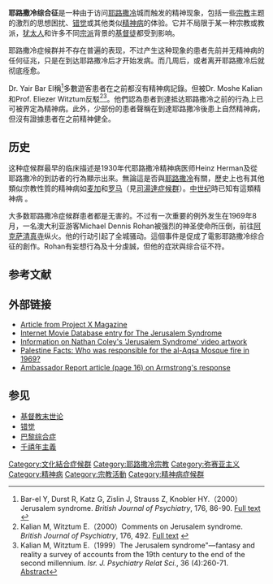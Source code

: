 {{noteTA
|G1=醫學
}}
{{medical}}

'''耶路撒冷综合征'''是一种由于访问[[耶路撒冷|耶路撒冷]]城而触发的精神现象，包括一些[[宗教|宗教]]主题的激烈的思想困扰、[[错觉|错觉]]或其他类似[[精神病|精神病]]的体验。它并不局限于某一种宗教或教派，[[犹太人|犹太人]]和许多不同[[宗派|宗派]]背景的[[基督徒|基督徒]]都受到影响。 

耶路撒冷症候群并不存在普遍的表现，不过产生这种现象的患者先前并无精神病的任何征兆，只是在到达耶路撒冷后才开始发病。而几周后，或者离开耶路撒冷后就彻底痊愈。
 
Dr. Yair Bar El稱<ref name="Bar-El">Bar-el Y, Durst R, Katz G, Zislin J, Strauss Z, Knobler HY.（2000）Jerusalem syndrome. ''British Journal of Psychiatry'', 176, 86-90. [http://bjp.rcpsych.org/cgi/content/full/176/1/86 Full text] {{Wayback|url=http://bjp.rcpsych.org/cgi/content/full/176/1/86 |date=20080506142250 }}</ref>多數遊客患者在之前都沒有精神病記錄。但被Dr. Moshe Kalian和Prof. Eliezer Witztum反駁<ref name="Kalian2000">Kalian M, Witztum E.（2000）Comments on Jerusalem syndrome. ''British Journal of Psychiatry'', 176, 492. [http://bjp.rcpsych.org/cgi/content/full/176/5/492-a Full text] {{Wayback|url=http://bjp.rcpsych.org/cgi/content/full/176/5/492-a |date=20110719171039 }}</ref><ref name="Kalian1999">Kalian M, Witztum E.（1999）The Jerusalem syndrome"—fantasy and reality a survey of accounts from the 19th century to the end of the second millennium. ''Isr. J. Psychiatry Relat Sci.'', 36 (4):260-71. [http://www.ncbi.nlm.nih.gov/entrez/query.fcgi?cmd=Retrieve&db=pubmed&dopt=Abstract&list_uids=10687302 Abstract]</ref>。他們認為患者到達抵达耶路撒冷之前的行為上已可被界定為精神病。此外，少部份的患者聲稱在到達耶路撒冷後患上自然精神病，但沒有證據患者在之前精神健全。

==历史==
这种症候群最早的临床描述是1930年代耶路撒冷精神病医师Heinz Herman及從耶路撒冷的到訪者的行為顯示出來。無論這是否與[[耶路撒冷|耶路撒冷]]有關，歷史上也有其他類似宗教性質的精神病如[[麦加|麦加]]和[[罗马|罗马]]（見[[司湯達症候群|司湯達症候群]]）。[[中世纪|中世纪]]時已知有這類精神病<!-- , since it was described in the itinerary of [[Felix_Fabri|Felix Fabri]] and the biography of [[Margery_Kempe|Margery Kempe]]. Other cases were described in the vast literature of visitors to Jerusalem during 19世纪。 -->。

大多数耶路撒冷症候群患者都是无害的。不过有一次重要的例外发生在1969年8月，一名澳大利亚游客Michael Dennis Rohan被强烈的神圣使命所压倒，前往[[阿克萨清真寺|阿克萨清真寺]]纵火。他的行动引起了全城骚动。這個事件是促成了電影耶路撒冷综合征的創作。Rohan有妄想行為及十分虔誠，但他的症狀與综合征不符。

==参考文献==
<div class="references-small">
<references />
</div>

==外部链接==
* [http://www.xprojectmagazine.com/archives/paranormal/jerusalemsyndrome.html Article from Project X Magazine] {{Wayback|url=http://www.xprojectmagazine.com/archives/paranormal/jerusalemsyndrome.html |date=20031216074224 }}
* [http://www.imdb.com/title/tt0163684/ Internet Movie Database entry for The Jerusalem Syndrome] {{Wayback|url=http://www.imdb.com/title/tt0163684/ |date=20190601230833 }}
* [http://www.dundee.ac.uk/pressreleases/prjan05/jerusalem.html Information on Nathan Coley's 'Jerusalem Syndrome' video artwork] {{Wayback|url=http://www.dundee.ac.uk/pressreleases/prjan05/jerusalem.html |date=20070929134229 }}
*[http://www.palestinefacts.org/pf_1967to1991_alaqsa_fire_1969.php Palestine Facts: Who was responsible for the al-Aqsa Mosque fire in 1969?] {{Wayback|url=http://www.palestinefacts.org/pf_1967to1991_alaqsa_fire_1969.php |date=20160323154822 }}
*[http://www.hwarmstrong.com/ar/Gerringer.html Ambassador Report article (page 16) on Armstrong's response] {{Wayback|url=http://www.hwarmstrong.com/ar/Gerringer.html |date=20200811210339 }}

==参见==
*[[基督教末世论|基督教末世论]]
*[[错觉|错觉]]
*[[巴黎综合症|巴黎综合症]]
*[[千禧年主義|千禧年主義]]

[[Category:文化結合症候群|Category:文化結合症候群]]
[[Category:耶路撒冷宗教|Category:耶路撒冷宗教]]
[[Category:弥赛亚主义|Category:弥赛亚主义]]
[[Category:精神病|Category:精神病]]
[[Category:宗教活動|Category:宗教活動]]
[[Category:精神病症候群|Category:精神病症候群]]